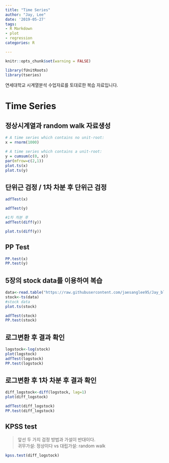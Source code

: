 ```yaml
---
title: "Time Series"
author: "Jay, Lee"
date: '2019-05-27'
tags:
- R Markdown
- plot
- regression
categories: R

---
```


```r
knitr::opts_chunk$set(warning = FALSE)
```

```r
library(fUnitRoots)
library(tseries)
```

연세대학교 시계열분석 수업자료를 토대로한 복습 자료입니다.

# Time Series

## 정상시계열과 random walk 자료생성
```r
# A time series which contains no unit-root:
x = rnorm(1000)

# A time series which contains a unit-root:
y = cumsum(c(0, x))
par(mfrow=c(2,1))
plot.ts(x)
plot.ts(y)
```


## 단위근 검정 / 1차 차분 후 단위근 검정
```r
adfTest(x)

adfTest(y)

#1차 차분 후 
adfTest(diff(y)) 

plot.ts(diff(y))
```


## PP Test
```r
PP.test(x)
PP.test(y)

```


## 5장의 stock data를 이용하여 복습
```r
data<-read.table("https://raw.githubusercontent.com/jaesanglee95/Jay_blog/master/stock.csv")
stock<-ts(data)
#stock data
plot.ts(stock)

adfTest(stock)
PP.test(stock)
```


## 로그변환 후 결과 확인
```r
logstock<-log(stock)
plot(logstock)
adfTest(logstock)
PP.test(logstock)
```


## 로그변환 후 1차 차분 후 결과 확인
```r
diff_logstock<-diff(logstock, lag=1)
plot(diff_logstock)

adfTest(diff_logstock)
PP.test(diff_logstock)
```


## KPSS test 
> 앞선 두 가지 검정 방법과 가설이 반대이다.
<br> 귀무가설: 정상이다 vs 대립가설: random walk

```r
kpss.test(diff_logstock)

```

